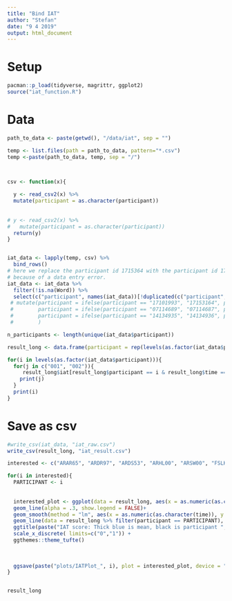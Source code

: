 ```yaml
---
title: "Bind IAT"
author: "Stefan"
date: "9 4 2019"
output: html_document
---
```


# Setup
```r
pacman::p_load(tidyverse, magrittr, ggplot2)
source("iat_function.R")
```

# Data
```r
path_to_data <- paste(getwd(), "/data/iat", sep = "")

temp <- list.files(path = path_to_data, pattern="*.csv")
temp <-paste(path_to_data, temp, sep = "/")



csv <- function(x){
  
  y <- read_csv2(x) %>% 
  mutate(participant = as.character(participant))
  
  
# y <- read_csv2(x) %>%
#   mutate(participant = as.character(participant))
  return(y)
}


iat_data <- lapply(temp, csv) %>%
  bind_rows()
# here we replace the participant id 1715364 with the participant id 17101993, 
# because of a data entry error. 
iat_data <- iat_data %>%
  filter(!is.na(Word)) %>%
  select(c("participant", names(iat_data))[!duplicated(c("participant", names(iat_data)))], -X17)# %>%
 # mutate(participant = ifelse(participant == "17101993", "17153164", participant), 
 #        participant = ifelse(participant == "07114689", "07114687", participant), 
 #        participant = ifelse(participant == "14134935", "14134936", participant), 
 #        )

```

```r
n_participants <- length(unique(iat_data$participant))

result_long <- data.frame(participant = rep(levels(as.factor(iat_data$participant)), each = 2), time = rep(c("001", "002"), times = n_participants), iat = NA)

for(i in levels(as.factor(iat_data$participant))){
  for(j in c("001", "002")){
     result_long$iat[result_long$participant == i & result_long$time == j] <- iat(iat_data %>% filter(participant == i, session == j))
    print(j)
  }
  print(i)
}

```


# Save as csv
```r
#write_csv(iat_data, "iat_raw.csv")
write_csv(result_long, "iat_result.csv")
```


```r
interested <- c("ARAR65", "ARDR97", "ARDS53", "ARHL00", "ARSW00", "FSLK99", "NSAS99", "NSDS65", "NSGC98", "NSGS90")

for(i in interested){
  PARTICIPANT <- i
  
  
  interested_plot <- ggplot(data = result_long, aes(x = as.numeric(as.character(time)), y = iat, color = participant)) + 
  geom_line(alpha = .3, show.legend = FALSE)+
  geom_smooth(method = "lm", aes(x = as.numeric(as.character(time)), y = iat), inherit.aes = FALSE, alpha = .5) +
  geom_line(data = result_long %>% filter(participant == PARTICIPANT), color = "black") +
  ggtitle(paste("IAT score: Thick blue is mean, black is participant ", i))+
  scale_x_discrete( limits=c("0","1")) + 
  ggthemes::theme_tufte()
 
  
  
  ggsave(paste("plots/IATPlot_", i), plot = interested_plot, device = "png") 
}


result_long
```



